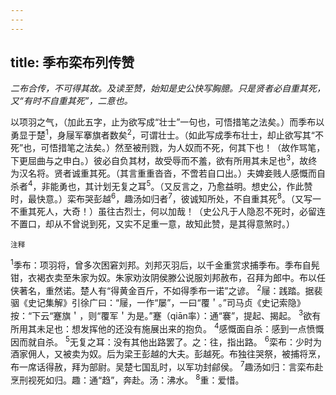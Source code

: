 ```yaml
---
---
---
```

title: 季布栾布列传赞
---



*二布合传，不可得其故。及读至赞，始知是史公快写胸臆。只是贤者必自重其死，又“有时不自重其死”，二意也。*

以项羽之气，（加此五字，止为欲写成“壮士”一句也，可悟措笔之法矣。）而季布以勇显于楚<sup>1</sup>，身屦军搴旗者数矣<sup>2</sup>，可谓壮士。（如此写成季布壮士，却止欲写其“不死”也，可悟措笔之法矣。）然至被刑戮，为人奴而不死，何其下也！（故作骂笔，下更屈曲与之申白。）彼必自负其材，故受辱而不羞，欲有所用其未足也<sup>3</sup>，故终为汉名将。贤者诚重其死。（其言重重沓沓，不啻若自口出。）夫婢妾贱人感慨而自杀者<sup>4</sup>，非能勇也，其计划无复之耳<sup>5</sup>。（又反言之，乃愈益明。想史公，作此赞时，最快意。）栾布哭彭越<sup>6</sup>，趣汤如归者<sup>7</sup>，彼诚知所处，不自重其死<sup>8</sup>。（又写一不重其死人，大奇！）虽往古烈士，何以加哉！（史公凡于人隐忍不死时，必留连不置口，却从不曾说到死，又实不足重一意，故知此赞，是其得意煞时。）

<sup>注释</sup>

<sup>1</sup>季布：项羽将，曾多次困窘刘邦。刘邦灭羽后，以千金重赏求捕季布。季布自髡钳，衣褐衣卖至朱家为奴。朱家劝汝阴侯滕公说服刘邦赦布，召拜为郎中。布以任侠著名，重然诺。楚人有“得黄金百斤，不如得季布一诺”之谚。
<sup>2</sup>屦：践踏。据裴骃《史记集解》引徐广曰：“屦，一作“屡”，一曰“覆＇。”司马贞《史记索隐》按：“下云“蹇旗＇，则“覆军＇为是。”蹇（qiān率）：通“褰”，提起、揭起。
<sup>3</sup>欲有所用其未足也：想发挥他的还没有施展出来的抱负。
<sup>4</sup>感慨面自杀：感到一点愤慨因而就自杀。
<sup>5</sup>无复之耳：没有其他出路罢了。之：往，指出路。
<sup>6</sup>栾布：少时为酒家佣人，又被卖为奴。后为梁王彭越的大夫。彭越死。布独往哭祭，被捕将烹，布一席话得赦，拜为部尉。吴楚七国乱时，以军功封鄃侯。
<sup>7</sup>趣汤如归：言栾布赴烹刑视死如归。趣：通“趋”，奔赴。汤：沸水。
<sup>8</sup>重：爱惜。